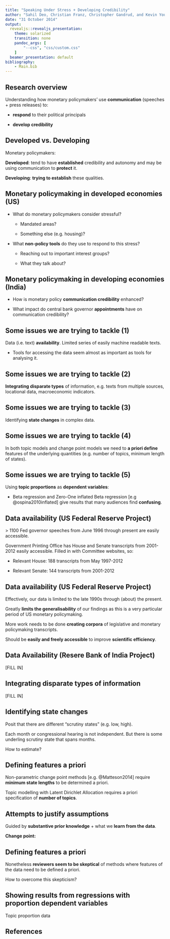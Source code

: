 ```yaml
---
title: "Speaking Under Stress + Developing Credibility"
author: "Sahil Deo, Christian Franz, Christopher Gandrud, and Kevin Young"
date: "31 October 2014"
output:
  revealjs::revealjs_presentation:
    theme: solarized
    transition: none
    pandoc_args: [
        "--css", "css/custom.css"
    ]
  beamer_presentation: default
bibliography:
    - Main.bib
---
```


## Research overview

Understanding how monetary policymakers' use **communication** (speeches +
press releases) to:

- **respond** to their political principals

- **develop credibility**

## Developed vs. Developing

Monetary policymakers:

**Developed**: tend to have **established**
credibility and autonomy and may be using communication to **protect** it.

**Developing**: **trying to establish**
these qualities.

## Monetary policymaking in developed economies (US)

- What do monetary policymakers consider stressful?

    + Mandated areas?

    + Something else (e.g. housing)?

- What **non-policy tools** do they use to respond to this stress?

    + Reaching out to important interest groups?

    + What they talk about?

## Monetary policymaking in developing economies (India)

- How is monetary policy **communication credibility** enhanced?

- What impact do central bank governor **appointments** have on communication
credibility?

## Some issues we are trying to tackle (1)

Data (i.e. text) **availability**. Limited series of easily machine
readable texts.

- Tools for accessing the data seem almost as important as tools for
analysing it.

## Some issues we are trying to tackle (2)

**Integrating disparate types** of information, e.g. texts from multiple
sources, locational data, macroeconomic indicators.

## Some issues we are trying to tackle (3)

Identifying **state changes** in complex data.

## Some issues we are trying to tackle (4)

In both topic models and change point models we need to **a priori define**
features of the underlying quantities (e.g. number of topics, minimum length
of states).

## Some issues we are trying to tackle (5)

Using **topic proportions** as **dependent variables**:

- Beta regression and Zero-One inflated Beta regression
[e.g @ospina2010inflated] give results that many audiences
find **confusing**.

## Data availability (US Federal Reserve Project)

\> 1100 Fed governor speeches from June
1996 through present are easily accessible.

Government Printing Office has House and Senate transcripts from 2001-2012
easily accessible. Filled in with Committee websites, so:

- Relevant House: 188 transcripts from May 1997-2012

- Relevant Senate: 144 transcripts from 2001-2012

## Data availability (US Federal Reserve Project)

Effectively, our data is limited to the late 1990s through (about) the
present.

Greatly **limits the generalisability** of our findings as this is a very
particular period of US monetary policymaking.

More work needs to be done **creating corpora** of legislative and
monetary policymaking transcripts.  

Should be **easily and freely accessible** to improve **scientific
efficiency**.

## Data Availability (Resere Bank of India Project)

[FILL IN]

## Integrating disparate types of information

[FILL IN]

## Identifying state changes

Posit that there are different "scrutiny states" (e.g. low, high).

Each month or congressional hearing is not independent. But there is some
underling scrutiny state that spans months.

How to estimate?

## Defining features a priori

Non-parametric change point methods [e.g. @Matteson2014] require **minimum
state lengths** to be determined a priori.

Topic modelling with Latent Dirichlet Allocation requires a priori
specification of **number of topics**.

## Attempts to justify assumptions

Guided by **substantive prior knowledge** + what we **learn from the
data**.

**Change point:**

## Defining features a priori

Nonetheless **reviewers seem to be skeptical** of methods where features of
the data need to be defined a priori.

How to overcome this skepticism?

## Showing results from regressions with proportion dependent variables

Topic proportion data

## References
